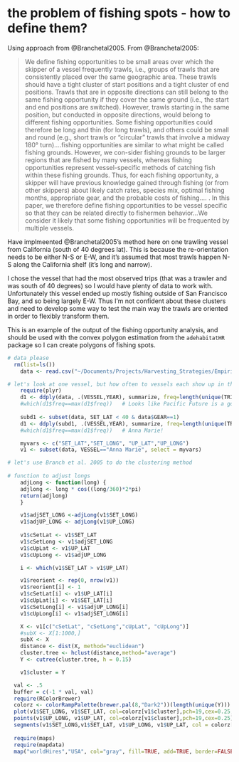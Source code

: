 # the problem of fishing spots - how to define them?
Using approach from @Branchetal2005. From @Branchetal2005: 

> We define fishing opportunities to be small areas over which the skipper of a vessel frequently trawls, i.e., groups of trawls that are consistently placed over the same geographic area. These trawls should have a tight cluster of start positions and a tight cluster of end positions. Trawls that are in opposite directions can still belong to the same fishing opportunity if they cover the same ground (i.e., the start and end positions are switched). However, trawls starting in the same position, but conducted in opposite directions, would belong to different fishing opportunities. Some fishing opportunities could therefore be long and thin (for long trawls), and others could be small and round (e.g., short trawls or “circular” trawls that involve a midway 180° turn)....fishing opportunities are similar to what might be called fishing grounds. However, we con-sider fishing grounds to be larger regions that are fished by many vessels, whereas fishing opportunities represent vessel-specific methods of catching fish within these fishing grounds. Thus, for each fishing opportunity, a skipper will have previous knowledge gained through fishing (or from other skippers) about likely catch rates, species mix, optimal fishing months, appropriate gear, and the probable costs of fishing.... . In this paper, we therefore define fishing opportunities to be vessel specific so that they can be related directly to fishermen behavior...We consider it likely that some fishing opportunities will be frequented by multiple vessels.

Have implmeented @Branchetal2005's method here on one trawling vessel from California (south of 40 degrees lat). This is because the re-orientation needs to be either N-S or E-W, and it's assumed that most trawls happen N-S along the California shelf (it's long and narrow). 

I chose the vessel that had the most observed trips (that was a trawler and was south of 40 degrees) so I would have plenty of data to work with. Unfortunately this vessel ended up mostly fishing outside of San Francisco Bay, and so being largely E-W. Thus I'm not confident about these clusters and need to develop some way to test the main way the trawls are oriented in order to flexibly transform them. 

This is an example of the output of the fishing opportunity analysis, and should be used with the convex polygon estimation from the `adehabitatHR` package so I can create polygons of fishing spots. 

```r


# data please
  rm(list=ls())
	data <- read.csv("~/Documents/Projects/Harvesting_Strategies/EmpiricalAnalysis/NOAA/Data_Analysis/Obs/Data/WCGOPobs/Samhouri_OBFTfinal_Allfisheries_ProcessedwFunction_2009-2012_110613.csv")

# let's look at one vessel, but how often to vessels each show up in this dataset?
	require(plyr)
	d1 <- ddply(data, .(VESSEL,YEAR), summarize, freq=length(unique(TRIPID)))
	#which(d1$freq==max(d1$freq))	# Looks like Pacific Future is a good bet, but actually turns out that it's a Washington boat. Let's look for a vessel that fishes along the California coast (therefore has mostly N-S direction of trawling). Let's say, south of 40 degrees Lat. 
	
	subd1 <- subset(data, SET_LAT < 40 & data$GEAR==1)
	d1 <- ddply(subd1, .(VESSEL,YEAR), summarize, freq=length(unique(TRIPID)))
	#which(d1$freq==max(d1$freq))	# Anna Marie!

	myvars <- c("SET_LAT","SET_LONG", "UP_LAT","UP_LONG")
	v1 <- subset(data, VESSEL=="Anna Marie", select = myvars)

# let's use Branch et al. 2005 to do the clustering method
	
# function to adjust longs
	adjLong <- function(long) {
 	adjlong <- long * cos((long/360)*2*pi)
 	return(adjlong)
	}

	v1$adjSET_LONG <-adjLong(v1$SET_LONG)
	v1$adjUP_LONG <- adjLong(v1$UP_LONG)
	
	v1$cSetLat <- v1$SET_LAT
	v1$cSetLong <- v1$adjSET_LONG
	v1$cUpLat <- v1$UP_LAT
	v1$cUpLong <- v1$adjUP_LONG

	i <- which(v1$SET_LAT > v1$UP_LAT)

	v1$reorient <- rep(0, nrow(v1))
	v1$reorient[i] <- 1
	v1$cSetLat[i] <- v1$UP_LAT[i]
	v1$cUpLat[i] <- v1$SET_LAT[i]
	v1$cSetLong[i] <- v1$adjUP_LONG[i]
	v1$cUpLong[i] <- v1$adjSET_LONG[i]

	X <- v1[c("cSetLat", "cSetLong","cUpLat", "cUpLong")]
	#subX <- X[1:1000,]
	subX <- X
	distance <- dist(X, method="euclidean")
	cluster.tree <- hclust(distance,method="average")
	Y <- cutree(cluster.tree, h = 0.15)

	v1$cluster = Y

  val <- .5
  buffer = c(-1 * val, val)
  require(RColorBrewer)
  colorz <- colorRampPalette(brewer.pal(8,"Dark2"))(length(unique(Y)))
  plot(v1$SET_LONG, v1$SET_LAT, col=colorz[v1$cluster],pch=19,cex=0.25,xlim=range(v1$SET_LONG)+buffer, ylim=range(v1$SET_LAT)+buffer,xlab="Longitude",ylab="Latitude",bty="n")
  points(v1$UP_LONG, v1$UP_LAT, col=colorz[v1$cluster],pch=19,cex=0.25)
  segments(v1$SET_LONG,v1$SET_LAT, v1$UP_LONG, v1$UP_LAT, col = colorz[v1$cluster])
  
  require(maps)
  require(mapdata)
  map("worldHires","USA", col="gray", fill=TRUE, add=TRUE, border=FALSE)
```